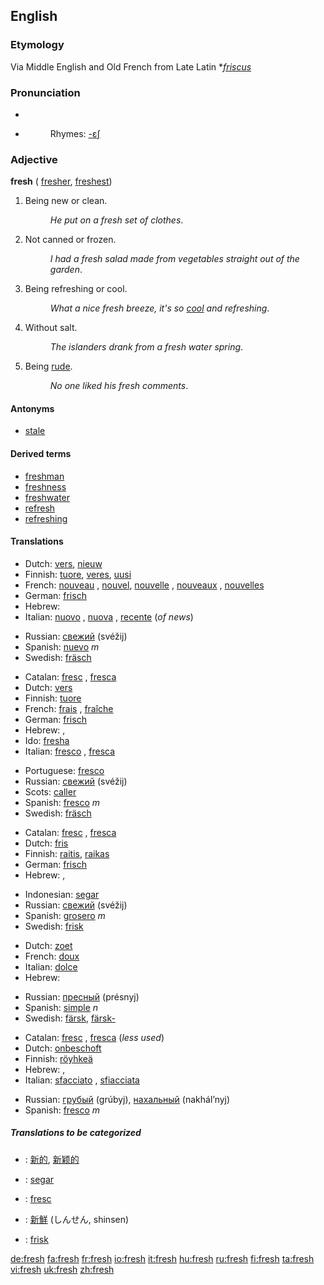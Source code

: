 ==English==

{{rank|walk|places|simple|710|fresh|noble|appearance|period}}
===Etymology===
Via Middle English and Old French from Late Latin *''[[friscus]]''

===Pronunciation===
*{{IPA|/fɹɛʃ/}}
*{{audio|en-us-fresh.ogg|Audio (US)}}
*:Rhymes: [[Rhymes:English:-ɛʃ|-ɛʃ]]

===Adjective===
'''fresh''' ({{compare}} [[fresher]], {{super}} [[freshest]])

#Being new or clean.
#:''He put on a fresh set of clothes''. 
#Not canned or frozen.
#:''I had a fresh salad made from vegetables straight out of the garden''.
#Being refreshing or cool.
#:''What a nice fresh breeze, it's so [[cool]] and refreshing''.
#Without salt.
#:''The islanders drank from a fresh water spring''.
#Being [[rude]].
#:''No one liked his fresh comments''.

====Antonyms====
*[[stale]]

====Derived terms====
*[[freshman]]
*[[freshness]]
*[[freshwater]]
*[[refresh]]
*[[refreshing]]

====Translations====
{{trans-top|Being new or clean (1)}}
*Dutch: [[vers]], [[nieuw]]
*Finnish: [[tuore]], [[veres]], [[uusi]]
*French: [[nouveau]] {{m}}, [[nouvel]], [[nouvelle]] {{f}}, [[nouveaux]] {{m}} {{p}}, [[nouvelles]] {{f}} {{p}}
*German: [[frisch]]
*Hebrew: {{he-translation|רענן|ra`anán}} {{m}}
*Italian: [[nuovo]] {{m}}, [[nuova]] {{f}}, [[recente]] (''of news'')
{{trans-mid}}
*Russian: [[свежий]] (svéžij)
*Spanish: [[nuevo]] ''m'' 
*Swedish: [[fräsch]]
{{trans-bottom}}

{{trans-top|Not canned or frozen (2)}}
*Catalan: [[fresc]] {{m}}, [[fresca]] {{f}}
*Dutch: [[vers]]
*Finnish: [[tuore]]
*French: [[frais]] {{m}}, [[fraîche]] {{f}}
*German: [[frisch]]
*Hebrew: {{he-translation|טרי|tarí}} {{m}}, {{he-translation|טריה|tariyá}} {{f}}
*Ido: [[fresha]]
*Italian: [[fresco]] {{m}}, [[fresca]] {{f}}
{{trans-mid}}
*Portuguese: [[fresco]]
*Russian: [[свежий]] (svéžij)
*Scots: [[caller#Scots|caller]]
*Spanish: [[fresco]] ''m''
*Swedish: [[fräsch]]
{{trans-bottom}}

{{trans-top|Being refreshing or cool (3)}}
*Catalan: [[fresc]] {{m}}, [[fresca]] {{f}}
*Dutch: [[fris]]
*Finnish: [[raitis]], [[raikas]]
*German: [[frisch]]
*Hebrew: {{he-translation|מרענן|mera`anén}} {{m}}, {{he-translation|מרעננת|mera`anénet}} {{f}}
{{trans-mid}}
*Indonesian: [[segar]]
*Russian: [[свежий]] (svéžij)
*Spanish: [[grosero]] ''m''
*Swedish: [[frisk]]
{{trans-bottom}}

{{trans-top|Without salt (4)}}
*Dutch: [[zoet]]
*French: [[doux]]
*Italian: [[dolce]]
*Hebrew: {{he-translation|מתוקים|metukím}} {{mpl}}
{{trans-mid}}
*Russian: [[пресный]] (présnyj)
*Spanish: [[simple]] ''n''
*Swedish: [[färsk]], [[färsk-]]
{{trans-bottom}}

{{trans-top|Being rude (5)}}
*Catalan: [[fresc]] {{m}}, [[fresca]] {{f}} (''less used'')
*Dutch: [[onbeschoft]]
*Finnish: [[röyhkeä]]
*Hebrew: {{he-translation|חצוף|khatsúf}} {{m}}, {{he-translation|חצופה|khatsufá}} {{f}}
*Italian: [[sfacciato]] {{m}}, [[sfiacciata]] {{f}}
{{trans-mid}}
*Russian: [[грубый]] (grúbyj), [[нахальный]] (nakhál’nyj)
*Spanish: [[fresco]] ''m''
{{trans-bottom}}

=====Translations to be categorized=====
{{checktrans}}

*{{ttbc|Chinese}}: [[新的]], [[新颖的]]
*{{ttbc|Indonesian}}: [[segar]]
*{{ttbc|Interlingua}}: [[fresc]]
*{{ttbc|Japanese}}: [[新鮮]] (しんせん, shinsen)
*{{ttbc|Norwegian}}: [[frisk]]

[[de:fresh]]
[[fa:fresh]]
[[fr:fresh]]
[[io:fresh]]
[[it:fresh]]
[[hu:fresh]]
[[ru:fresh]]
[[fi:fresh]]
[[ta:fresh]]
[[vi:fresh]]
[[uk:fresh]]
[[zh:fresh]]